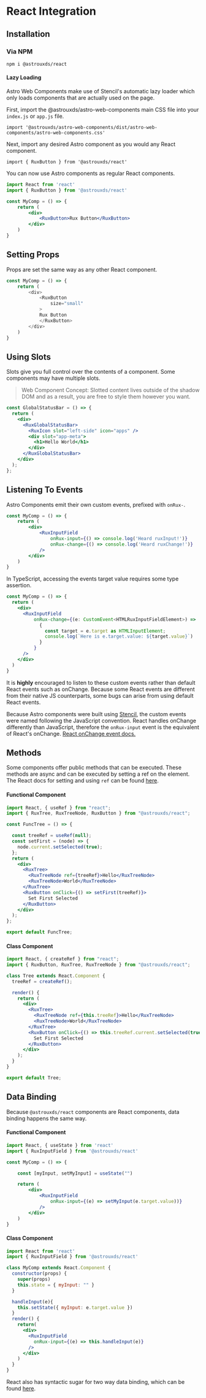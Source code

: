 
<Meta title="Astro UXDS/Welcome/React" />

# React Integration

## Installation

### Via NPM

`npm i @astrouxds/react`

#### Lazy Loading

Astro Web Components make use of Stencil's automatic lazy loader which only loads components that are actually used on the page.

First, import the @astrouxds/astro-web-components main CSS file into your `index.js` or `app.js` file.

`import '@astrouxds/astro-web-components/dist/astro-web-components/astro-web-components.css'`

Next, import any desired Astro component as you would any React component. 

`import { RuxButton } from '@astrouxds/react'`

You can now use Astro components as regular React components. 

```jsx
import React from 'react'
import { RuxButton } from '@astrouxds/react'

const MyComp = () => {
    return (
        <div>
            <RuxButton>Rux Button</RuxButton>
        </div>
    )
}

```

## Setting Props

Props are set the same way as any other React component. 

```js
const MyComp = () => {
    return (
        <div>
            <RuxButton
                size="small"
            >
            Rux Button
            </RuxButton>
        </div>
    )
}
```

## Using Slots

Slots give you full control over the contents of a component. Some components may have multiple slots.

> Web Component Concept:
> Slotted content lives outside of the shadow DOM and as a result, you are free to style them however you want.

```jsx
const GlobalStatusBar = () => {
  return (
    <div>
      <RuxGlobalStatusBar>
        <RuxIcon slot="left-side" icon="apps" />
        <div slot="app-meta">
          <h1>Hello World</h1>
        </div>
      </RuxGlobalStatusBar>
    </div>
  );
};
```

## Listening To Events

Astro Components emit their own custom events, prefixed with `onRux-`.

```jsx
const MyComp = () => {
    return (
        <div>
            <RuxInputField 
                onRux-input={() => console.log('Heard ruxInput!')}
                onRux-change={() => console.log('Heard ruxChange!')}
            />
        </div>
    )
}
```

In TypeScript, accessing the events target value requires some type assertion.

```jsx
const MyComp = () => {
  return (
    <div>
      <RuxInputField
          onRux-change={(e: CustomEvent<HTMLRuxInputFieldElement>) => 
            {
              const target = e.target as HTMLInputElement;
              console.log(`Here is e.target.value: ${target.value}`)
            }
          }
      />
    </div>
  )
}

```
It is **highly** encouraged to listen to these custom events rather than default React events such as onChange. Because some 
React events are different from their native JS counterparts, some bugs can arise from using default React 
events. 

Because Astro components were built using [Stencil](https://stenciljs.com/), the custom events were named following the JavaScript convention. React handles onChange differently than JavaScript, therefore the `onRux-input` event
is the equivalent of React's onChange. [React onChange event docs.](https://reactjs.org/docs/dom-elements.html#onchange)

## Methods

Some components offer public methods that can be executed. These methods are async and can be executed by setting a ref on the element.
The React docs for setting and using `ref` can be found [here](https://reactjs.org/docs/refs-and-the-dom.html).

#### Functional Component
```jsx
import React, { useRef } from "react";
import { RuxTree, RuxTreeNode, RuxButton } from "@astrouxds/react";

const FuncTree = () => {

  const treeRef = useRef(null);
  const setFirst = (node) => {
    node.current.setSelected(true);
  };
  return (
    <div>
      <RuxTree>
        <RuxTreeNode ref={treeRef}>Hello</RuxTreeNode>
        <RuxTreeNode>World</RuxTreeNode>
      </RuxTree>
      <RuxButton onClick={() => setFirst(treeRef)}>
        Set First Selected
      </RuxButton>
    </div>
  );
};

export default FuncTree;

```

#### Class Component
```jsx
import React, { createRef } from "react";
import { RuxButton, RuxTree, RuxTreeNode } from "@astrouxds/react";

class Tree extends React.Component {
  treeRef = createRef();

  render() {
    return (
      <div>
        <RuxTree>
          <RuxTreeNode ref={this.treeRef}>Hello</RuxTreeNode>
          <RuxTreeNode>World</RuxTreeNode>
        </RuxTree>
        <RuxButton onClick={() => this.treeRef.current.setSelected(true)}>
          Set First Selected
        </RuxButton>
      </div>
    );
  }
}

export default Tree;
```

## Data Binding

Because `@astrouxds/react` components are React components, data binding happens the same way.

#### Functional Component
```jsx
import React, { useState } from 'react'
import { RuxInputField } from '@astrouxds/react'

const MyComp = () => {

    const [myInput, setMyInput] = useState("")

    return (
        <div>
            <RuxInputField 
                onRux-input={(e) => setMyInput(e.target.value))}
            />
        </div>
    )
}
```

#### Class Component
```jsx
import React from 'react'
import { RuxInputField } from '@astrouxds/react'

class MyComp extends React.Component {
  constructor(props) {
    super(props)
    this.state = { myInput: "" }
  }

  handleInput(e){
    this.setState({ myInput: e.target.value })
  }
  render() {
    return(
      <div>
        <RuxInputField
          onRux-input={(e) => this.handleInput(e)}
        />
      </div>
    )
  }
}

```
React also has syntactic sugar for two way data binding, which can be found [here](https://reactjs.org/docs/two-way-binding-helpers.html).





